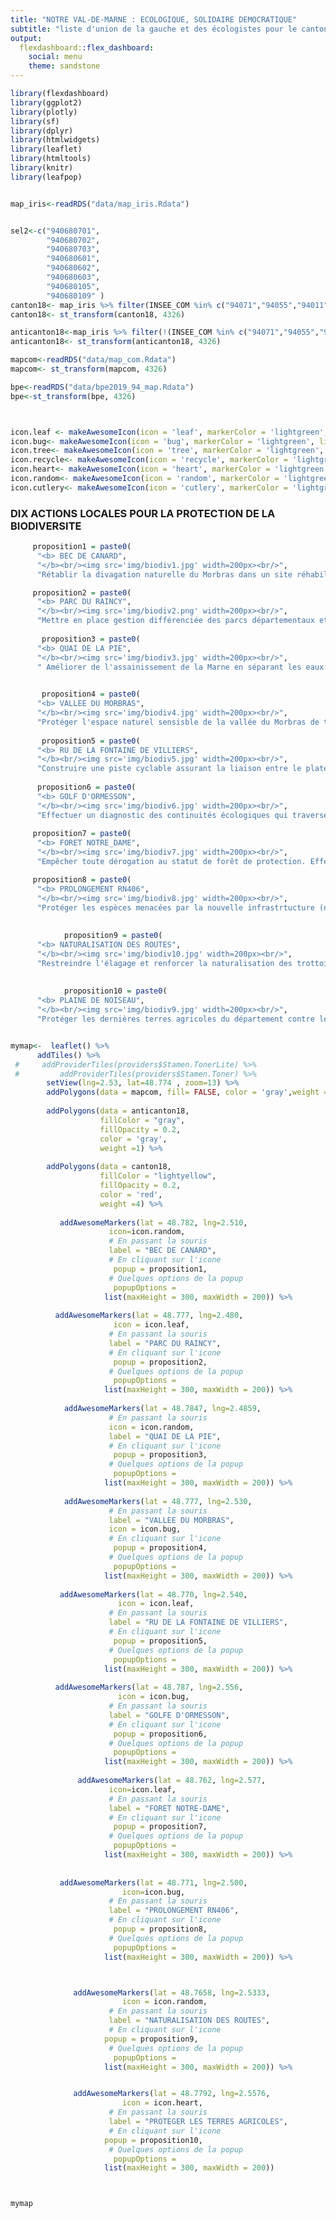 ```yaml
---
title: "NOTRE VAL-DE-MARNE : ECOLOGIQUE, SOLIDAIRE DEMOCRATIQUE"
subtitle: "liste d'union de la gauche et des écologistes pour le canton 18"
output: 
  flexdashboard::flex_dashboard:
    social: menu
    theme: sandstone
---
```


```r
library(flexdashboard)
library(ggplot2)
library(plotly)
library(sf)
library(dplyr)
library(htmlwidgets)
library(leaflet)
library(htmltools)
library(knitr)
library(leafpop)


map_iris<-readRDS("data/map_iris.Rdata")


sel2<-c("940680701",
        "940680702",
        "940680703",
        "940680601",
        "940680602",
        "940680603",
        "940680105",
        "940680109" )
canton18<- map_iris %>% filter(INSEE_COM %in% c("94071","94055","94011")|CODE_IRIS %in% sel2) %>% summarise() %>% st_as_sf()
canton18<- st_transform(canton18, 4326)

anticanton18<-map_iris %>% filter(!(INSEE_COM %in% c("94071","94055","94011")|CODE_IRIS %in% sel2)) %>% summarise() %>% st_as_sf()
anticanton18<- st_transform(anticanton18, 4326)

mapcom<-readRDS("data/map_com.Rdata")
mapcom<- st_transform(mapcom, 4326)

bpe<-readRDS("data/bpe2019_94_map.Rdata")
bpe<-st_transform(bpe, 4326)



icon.leaf <- makeAwesomeIcon(icon = 'leaf', markerColor = 'lightgreen', library='fa', iconColor = 'red')
icon.bug<- makeAwesomeIcon(icon = 'bug', markerColor = 'lightgreen', library='fa', iconColor = 'red')
icon.tree<- makeAwesomeIcon(icon = 'tree', markerColor = 'lightgreen', library='fa', iconColor = 'red')
icon.recycle<- makeAwesomeIcon(icon = 'recycle', markerColor = 'lightgreen', library='fa', iconColor = 'red')
icon.heart<- makeAwesomeIcon(icon = 'heart', markerColor = 'lightgreen', library='fa', iconColor = 'red')
icon.random<- makeAwesomeIcon(icon = 'random', markerColor = 'lightgreen', library='fa', iconColor = 'red')
icon.cutlery<- makeAwesomeIcon(icon = 'cutlery', markerColor = 'lightgreen', library='fa', iconColor = 'red')
```

### DIX ACTIONS LOCALES POUR LA PROTECTION DE LA BIODIVERSITE

```r

     proposition1 = paste0(
      "<b> BEC DE CANARD",
      "</b><br/><img src='img/biodiv1.jpg' width=200px><br/>",
      "Rétablir la divagation naturelle du Morbras dans un site réhabilité pour l'expansion de crues et préserver la forêt alluviale sur Sucy")

     proposition2 = paste0(
      "<b> PARC DU RAINCY",
      "</b><br/><img src='img/biodiv2.png' width=200px><br/>",
      "Mettre en place gestion différenciée des parcs départementaux et les relier par des corridors écologique aux espaces naturels environnants")
    
       proposition3 = paste0(
      "<b> QUAI DE LA PIE",
      "</b><br/><img src='img/biodiv3.jpg' width=200px><br/>",
      " Améliorer de l'assainissement de la Marne en séparant les eaux usées pour rétablir une bonne qualité d'eaux de baignade.")

       
       proposition4 = paste0(
      "<b> VALLEE DU MORBRAS",
      "</b><br/><img src='img/biodiv4.jpg' width=200px><br/>",
      "Protéger l'espace naturel sensisble de la vallée du Morbras de tout empiètement et limiter l'éclairage pour préserver les espèces animales sensibles à la lumière")
       
       proposition5 = paste0(
      "<b> RU DE LA FONTAINE DE VILLIERS",
      "</b><br/><img src='img/biodiv5.jpg' width=200px><br/>",
      "Construire une piste cyclable assurant la liaison entre le plateau de Brie et la vallée de la Marne le long de ce talweg qui offre la pente la plus facile.")
       
      proposition6 = paste0(
      "<b> GOLF D'ORMESSON",
      "</b><br/><img src='img/biodiv6.jpg' width=200px><br/>",
      "Effectuer un diagnostic des continuités écologiques qui traversent cet espace et nous proposons de les améliorer si nécessaire.")
              
     proposition7 = paste0(
      "<b> FORET NOTRE_DAME",
      "</b><br/><img src='img/biodiv7.jpg' width=200px><br/>",
      "Empêcher toute dérogation au statut de forêt de protection. Effectuer un diagnostic des arbres menacées par le réchauffement climatique et éviter le reboisement en conifères.")

     proposition8 = paste0(
      "<b> PROLONGEMENT RN406",
      "</b><br/><img src='img/biodiv8.jpg' width=200px><br/>",
      "Protéger les espèces menacées par la nouvelle infrastrtucture (notamment les crapaud calamite) et restaurer leur habitat.")
     
      
            proposition9 = paste0(
      "<b> NATURALISATION DES ROUTES",
      "</b><br/><img src='img/biodiv10.jpg' width=200px><br/>",
      "Restreindre l'élagage et renforcer la naturalisation des trottoirs sur l'ensemble des voies départementales en limitant si besoin les places de parking.")
            
            
            proposition10 = paste0(
      "<b> PLAINE DE NOISEAU",
      "</b><br/><img src='img/biodiv9.jpg' width=200px><br/>",
      "Protéger les dernières terres agricoles du département contre les projets d'urbanisation déguisés en agroquartier et développer les circuits courts vers les marchés du canton.")


mymap<-  leaflet() %>%
      addTiles() %>%
 #     addProviderTiles(providers$Stamen.TonerLite) %>%
 #         addProviderTiles(providers$Stamen.Toner) %>%
        setView(lng=2.53, lat=48.774 , zoom=13) %>%
        addPolygons(data = mapcom, fill= FALSE, color = 'gray',weight =2) %>%
          
        addPolygons(data = anticanton18, 
                    fillColor = "gray", 
                    fillOpacity = 0.2,
                    color = 'gray',
                    weight =1) %>%
  
        addPolygons(data = canton18, 
                    fillColor = "lightyellow", 
                    fillOpacity = 0.2, 
                    color = 'red',
                    weight =4) %>%
 
           addAwesomeMarkers(lat = 48.782, lng=2.510,
                      icon=icon.random,
                      # En passant la souris
                      label = "BEC DE CANARD", 
                      # En cliquant sur l'icone
                       popup = proposition1,
                      # Quelques options de la popup
                       popupOptions = 
                     list(maxHeight = 300, maxWidth = 200)) %>%
  
          addAwesomeMarkers(lat = 48.777, lng=2.480,
                       icon = icon.leaf,
                      # En passant la souris
                      label = "PARC DU RAINCY", 
                      # En cliquant sur l'icone
                       popup = proposition2,
                      # Quelques options de la popup
                       popupOptions = 
                     list(maxHeight = 300, maxWidth = 200)) %>%
  
            addAwesomeMarkers(lat = 48.7847, lng=2.4859,
                      # En passant la souris
                      icon = icon.random,
                      label = "QUAI DE LA PIE", 
                      # En cliquant sur l'icone
                       popup = proposition3,
                      # Quelques options de la popup
                       popupOptions = 
                     list(maxHeight = 300, maxWidth = 200)) %>%
             
            addAwesomeMarkers(lat = 48.777, lng=2.530,
                      # En passant la souris
                      label = "VALLEE DU MORBRAS", 
                      icon = icon.bug,
                      # En cliquant sur l'icone
                       popup = proposition4,
                      # Quelques options de la popup
                       popupOptions = 
                     list(maxHeight = 300, maxWidth = 200)) %>%
  
           addAwesomeMarkers(lat = 48.770, lng=2.540,
                        icon = icon.leaf,
                      # En passant la souris
                      label = "RU DE LA FONTAINE DE VILLIERS", 
                      # En cliquant sur l'icone
                       popup = proposition5,
                      # Quelques options de la popup
                       popupOptions = 
                     list(maxHeight = 300, maxWidth = 200)) %>%
  
          addAwesomeMarkers(lat = 48.787, lng=2.556,
                        icon = icon.bug,
                      # En passant la souris
                      label = "GOLFE D'ORMESSON", 
                      # En cliquant sur l'icone
                       popup = proposition6,
                      # Quelques options de la popup
                       popupOptions = 
                     list(maxHeight = 300, maxWidth = 200)) %>%
  
               addAwesomeMarkers(lat = 48.762, lng=2.577,
                      icon=icon.leaf,
                      # En passant la souris
                      label = "FORET NOTRE-DAME", 
                      # En cliquant sur l'icone
                       popup = proposition7,
                      # Quelques options de la popup
                       popupOptions = 
                     list(maxHeight = 300, maxWidth = 200)) %>%
  
  
           addAwesomeMarkers(lat = 48.771, lng=2.500,
                         icon=icon.bug,
                      # En passant la souris
                      label = "PROLONGEMENT RN406", 
                      # En cliquant sur l'icone
                       popup = proposition8,
                      # Quelques options de la popup
                       popupOptions = 
                     list(maxHeight = 300, maxWidth = 200)) %>%



              addAwesomeMarkers(lat = 48.7658, lng=2.5333,
                         icon = icon.random,
                      # En passant la souris
                      label = "NATURALISATION DES ROUTES", 
                      # En cliquant sur l'icone
                     popup = proposition9,
                      # Quelques options de la popup
                       popupOptions = 
                     list(maxHeight = 300, maxWidth = 200)) %>%


              addAwesomeMarkers(lat = 48.7792, lng=2.5576,
                         icon = icon.heart,
                      # En passant la souris
                      label = "PROTEGER LES TERRES AGRICOLES", 
                      # En cliquant sur l'icone
                     popup = proposition10,
                      # Quelques options de la popup
                       popupOptions = 
                     list(maxHeight = 300, maxWidth = 200)) 



mymap
```







